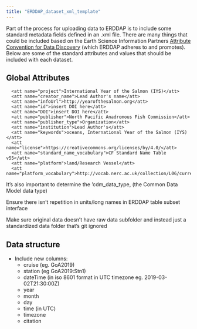 ```yaml
---
title: "ERDDAP_dataset_xml_template"
---
```


Part of the process for uploading data to ERDDAP is to include some standard metadata fields defined in an .xml file. There are many things that could be included based on the Earth Science Information Partners [Attribute Convention for Data Discovery](https://wiki.esipfed.org/Attribute_Convention_for_Data_Discovery_1-3) (which ERDDAP adheres to and promotes). Below are some of the standard attributes and values that should be included with each dataset.

## Global Attributes

      <att name="project">International Year of the Salmon (IYS)</att>
      <att name="creator_name">Lead Author's name</att>
      <att name="infoUrl">http://yearofthesalmon.org</att>
      <att name="id">insert DOI here</att>
      <att name="DOI">insert DOI here</att>
      <att name="publisher">North Pacific Anadromous Fish Commission</att>
      <att name="publisher_type">Organization</att>
      <att name="institution">Lead Author's</att>
      <att name="keywords">oceans, International Year of the Salmon (IYS)</att>
      <att name="license">https://creativecommons.org/licenses/by/4.0/</att>
      <att name="standard_name_vocabulary">CF Standard Name Table v55</att>
      <att name="platform">land/Research Vessel</att>
      <att name="platform_vocabulary">http://vocab.nerc.ac.uk/collection/L06/current/</att>

It's also important to determine the 'cdm_data_type, (the Common Data Model data type)

Ensure there isn't repetition in units/long names in ERDDAP table subset interface

Make sure original data doesn't have raw data subfolder and instead just a standardized data folder that's git ignored


## Data structure

* Include new columns:
   - cruise (eg. GoA2019)
   - station (eg GoA2019:Stn1)
   - dateTime (in iso 8601 format in UTC timezone eg. 2019-03-02T21:30:00Z)
   - year
   - month
   - day
   - time (in UTC)
   - timezone
   - citation
   
